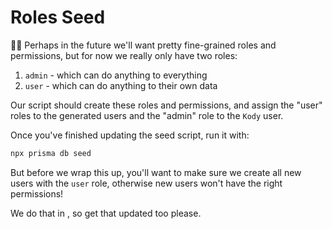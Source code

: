 # Roles Seed

👨‍💼 Perhaps in the future we'll want pretty fine-grained roles and permissions,
but for now we really only have two roles:

1. `admin` - which can do anything to everything
2. `user` - which can do anything to their own data

Our <InlineFile file="prisma/seed.ts" /> script should create these roles and
permissions, and assign the "user" roles to the generated users and the "admin"
role to the `Kody` user.

Once you've finished updating the seed script, run it with:

```sh nonumber
npx prisma db seed
```

But before we wrap this up, you'll want to make sure we create all new users
with the `user` role, otherwise new users won't have the right permissions!

We do that in <InlineFile file="app/utils/auth.server.ts" />, so get that
updated too please.
